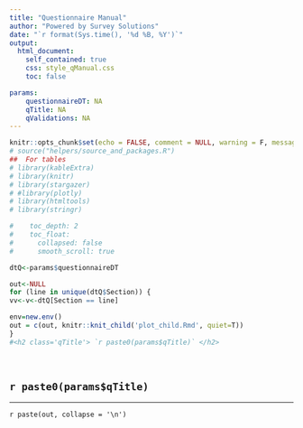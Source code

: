 ```yaml
---
title: "Questionnaire Manual"
author: "Powered by Survey Solutions"
date: "`r format(Sys.time(), '%d %B, %Y')`"
output: 
  html_document:
    self_contained: true
    css: style_qManual.css
    toc: false

params:
    questionnaireDT: NA
    qTitle: NA
    qValidations: NA
---
```



  
```r
knitr::opts_chunk$set(echo = FALSE, comment = NULL, warning = F, message = F)
# source("helpers/source_and_packages.R")
##  For tables
# library(kableExtra)
# library(knitr)
# library(stargazer)
# #library(plotly)
# library(htmltools)
# library(stringr)

#    toc_depth: 2
#    toc_float:
#      collapsed: false
#      smooth_scroll: true


```



```r
dtQ<-params$questionnaireDT

out<-NULL
for (line in unique(dtQ$Section)) {
vv<-v<-dtQ[Section == line]

env=new.env()
out = c(out, knitr::knit_child('plot_child.Rmd', quiet=T))
}
#<h2 class='qTitle'> `r paste0(params$qTitle)` </h2>
```

<br>

## `r paste0(params$qTitle)`{.tabset .tabset-fade .tabset-pills}

<hr class = "head">

`r paste(out, collapse = '\n')`

























